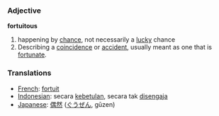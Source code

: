 === Adjective ===

'''fortuitous'''

# happening by [[chance]], not necessarily a [[lucky]] chance
# Describing a [[coincidence]] or [[accident]], usually meant as one that is [[fortunate]].

=== Translations ===
*[[French]]: [[fortuit]]
*[[Indonesian]]: secara [[betul|kebetulan]], secara tak [[sengaja|disengaja]]
*[[Japanese]]: [[偶然]] ([[ぐうぜん]], gūzen)